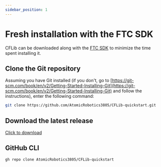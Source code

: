 ```yaml
---
sidebar_position: 1
---
```


# Fresh installation with the FTC SDK

CFLib can be downloaded along with the [FTC SDK](https://github.com/FIRST-Tech-Challenge/FtcRobotController) to minimize the time spent installing it. 

## Clone the Git repository
Assuming you have Git installed (if you don't, go to [https://git-scm.com/book/en/v2/Getting-Started-Installing-Git](https://git-scm.com/book/en/v2/Getting-Started-Installing-Git) and follow the instructions), enter the following command:
```bash
git clone https://github.com/AtomicRobotics3805/CFLib-quickstart.git
```

## Download the latest release

[Click to download](https://github.com/AtomicRobotics3805/CFLib-quickstart/archive/refs/tags/0.2.0.zip)

## GitHub CLI

```bash
gh repo clone AtomicRobotics3805/CFLib-quickstart
```